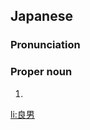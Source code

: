 ==Japanese==
{{ja-kanjitab|よし|お}}

===Pronunciation===
{{ja-pron|よしお}}

===Proper noun===
{{ja-pos|proper|よしお}}

# {{given name|male|lang=ja|sort=よしお}}

[[li:良男]]